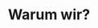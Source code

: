 ---
anchor: "WhyWe"
header: "WhyWe"
langIndex: 1
title: "Warum wir?"
ending: "Wenn Sie auch verstehen, wie wichtig die Dinge sind, die wir gerade erwähnt haben, wissen Sie, dass wir die geeigneten Leute sind, um sie einzustellen."
parts: [
  {
    iconName: "fal fa-shield-check",
    header: "Erfahrung",
    content: "Wir haben viele Jahre Erfahrung in der Backend-Entwicklung und wissen genau, wie man Software entwirft, um eine gute, skalierbare und testbare Architektur zu erreichen."
  },
  {
    iconName: "fal fa-lock-alt",
    header: "Coding",
    content: "Wir wissen, dass es am wichtigsten ist, wie Software entworfen und Tests geschrieben werden."
  },
  {
    iconName: "fal fa-magnet",
    header: "Entwurfsmuster",
    content: "Wir verwenden Entwurfsmuster. Sie können sicher sein, dass Ihre Software mit Factories, Builders und Befehlen erstellt wird. Die Klassen werden hinter Abstraktionen versteckt."
  },
  {
    iconName: "fal fa-medal",
    header: "Grundzüge",
    content: "Um Spaghetti-Code zu vermeiden, folgen wir dem 'tell don't ask'-Prinzip und legen Eigenschaften nur in DTO-Objekten und anderen Datenklassen offen. Wir wissen, dass 'was man versteckt, kann man ändern', wir sind uns bewusst, dass wir 'keine Objekte dort erstellen, wo wir sie brauchen' und vieles mehr. Wir sind Refactoring-Experten."
  }
  
]
---